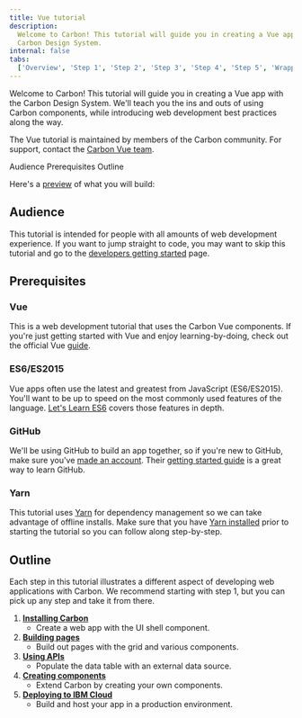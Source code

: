 ```yaml
---
title: Vue tutorial
description:
  Welcome to Carbon! This tutorial will guide you in creating a Vue app with the
  Carbon Design System.
internal: false
tabs:
  ['Overview', 'Step 1', 'Step 2', 'Step 3', 'Step 4', 'Step 5', 'Wrapping up']
---
```



<PageDescription>

Welcome to Carbon! This tutorial will guide you in creating a Vue app with the
Carbon Design System. We'll teach you the ins and outs of using Carbon
components, while introducing web development best practices along the way.

</PageDescription>

<InlineNotification>

The Vue tutorial is maintained by members of the Carbon community. For support,
contact the
[Carbon Vue team](https://github.com/carbon-design-system/carbon-tutorial-vue/issues/new).

</InlineNotification>

<AnchorLinks>

<AnchorLink>Audience</AnchorLink>
<AnchorLink>Prerequisites</AnchorLink>
<AnchorLink>Outline</AnchorLink>

</AnchorLinks>

Here's a [preview](https://vue-step-6--carbon-tutorial-vue.netlify.com) of what
you will build:

<Preview
  height="400"
  title="Carbon Tutorial"
  src="https://vue-step-6--carbon-tutorial-vue.netlify.com"
  frameborder="no"
  allowtransparency="true"
  allowfullscreen="true"
/>

## Audience

This tutorial is intended for people with all amounts of web development
experience. If you want to jump straight to code, you may want to skip this
tutorial and go to the [developers getting started](/developing/get-started)
page.

## Prerequisites

### Vue

This is a web development tutorial that uses the Carbon Vue components. If
you're just getting started with Vue and enjoy learning-by-doing, check out the
official Vue [guide](https://vuejs.org/v2/guide/).

### ES6/ES2015

Vue apps often use the latest and greatest from JavaScript (ES6/ES2015). You'll
want to be up to speed on the most commonly used features of the language.
[Let's Learn ES6](https://www.youtube.com/playlist?list=PL57atfCFqj2h5fpdZD-doGEIs0NZxeJTX)
covers those features in depth.

### GitHub

We'll be using GitHub to build an app together, so if you're new to GitHub, make
sure you've [made an account](https://github.com/join). Their
[getting started guide](https://guides.github.com/activities/hello-world) is a
great way to learn GitHub.

### Yarn

This tutorial uses [Yarn](https://yarnpkg.com) for dependency management so we
can take advantage of offline installs. Make sure that you have
[Yarn installed](https://yarnpkg.com/en/docs/install) prior to starting the
tutorial so you can follow along step-by-step.

## Outline

Each step in this tutorial illustrates a different aspect of developing web
applications with Carbon. We recommend starting with step 1, but you can pick up
any step and take it from there.

1. [**Installing Carbon**](/developing/vue-tutorial/step-1)
   - Create a web app with the UI shell component.
1. [**Building pages**](/developing/vue-tutorial/step-2)
   - Build out pages with the grid and various components.
1. [**Using APIs**](/developing/vue-tutorial/step-3)
   - Populate the data table with an external data source.
1. [**Creating components**](/developing/vue-tutorial/step-4)
   - Extend Carbon by creating your own components.
1. [**Deploying to IBM Cloud**](/developing/vue-tutorial/step-5)
   - Build and host your app in a production environment.
